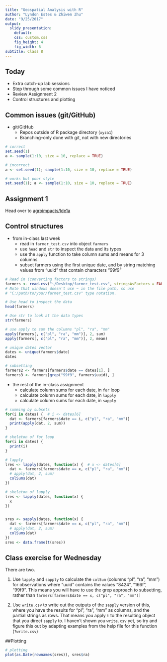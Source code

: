 ```yaml
---
title: "Geospatial Analysis with R"
author: "Lyndon Estes & Zhiwen Zhu"
date: "9/25/2017"
output:
  slidy_presentation: 
    default:
    css: custom.css
    fig_height: 4
    fig_width: 6
subtitle: Class 8
---
```


## Today

- Extra catch-up lab sessions
- Step through some common issues I have noticed
- Review Assignment 2
- Control structures and plotting

## Common issues (git/GitHub)

- git/GitHub
    - Repos outside of R package directory (`xyza1`)
    - Branching--only done with git, not with new directories


```r
# correct
set.seed(1)
a <- sample(1:10, size = 10, replace = TRUE)

# incorrect
a <- set.seed(1); sample(1:10, size = 10, replace = TRUE)

# works but poor style
set.seed(1); a <- sample(1:10, size = 10, replace = TRUE)

```

## Assignment 1

Head over to [agroimpacts/lde1a](https://github.com/agroimpacts/lde1a)


## Control structures

- from in-class last week
    - read in `farmer_test.csv` into object `farmers`
    - use `head` and `str` to inspect the data and its types
    - use the `apply` function to take column sums and means for 3 columns
    - subset farmers using the first unique date, and by string matching values from "uuid" that contain characters "99f9"

```r
# Read in (converting factors to strings)
farmers <- read.csv("~/Desktop/farmer_test.csv", stringsAsFactors = FALSE)
# Note that windows doesn't use ~ in the file path, so use
# "C:/path/to/your/farmer_test.csv" type notation.

# Use head to inspect the data
head(farmers)

# Use str to look at the data types
str(farmers)

# use apply to sum the columns "pl", "ra", "mm"
apply(farmers[, c("pl", "ra", "mm")], 2, sum)
apply(farmers[, c("pl", "ra", "mm")], 2, mean)

# unique dates vector
dates <- unique(farmers$date)
dates

# subsetting
farmers2 <- farmers[farmers$date == dates[1], ]
farmers3 <- farmers[grep("99f9", farmers$uuid), ]
```

- the rest of the in-class assignment
    - calculate column sums for each date, in `for` loop
    - calculate column sums for each date, in `lapply`
    - calculate column sums for each date, in `sapply`

```r
# summing by subsets
for(i in dates) {  # i <- dates[6]
  dat <- farmers[farmers$date == i, c("pl", "ra", "mm")]
  print(apply(dat, 2, sum))
}

# skeleton of for loop
for(i in dates) {
  print(i)
}

# lapply
lres <- lapply(dates, function(x) {  # x <- dates[6]
  dat <- farmers[farmers$date == x, c("pl", "ra", "mm")]
  # apply(dat, 2, sum)
  colSums(dat)
})

# skeleton of lapply
lres <- lapply(dates, function(x) {
  x
})


sres <- sapply(dates, function(x) {
  dat <- farmers[farmers$date == x, c("pl", "ra", "mm")]
  # apply(dat, 2, sum)
  colSums(dat)
})
sres <- data.frame(t(sres))
```

## Class exercise for Wednesday

There are two. 

1. Use `lapply` and `sapply` to calculate the `colSum` (columns "pl", "ra", "mm") for observations where "uuid" contains the values "8424", "166f", "99f9". This means you will have to use the grep approach to subsetting, rather than `farmers[farmers$date == x, c("pl", "ra", "mm")]`

2. Use `write.csv` to write out the outputs of the `sapply` version of this, where you have the results for "pl", "ra", "mm" as columns, and the partial strings as rows. That means you apply `t` to the resulting object that you direct `sapply` to. I haven't shown you `write.csv` yet, so try and figure this out by adapting examples from the help file for this function (`?write.csv`)

##Plotting

```r
# plotting
plot(as.Date(rownames(sres)), sres$ra)

```

